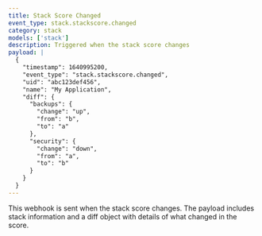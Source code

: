 ```yaml
---
title: Stack Score Changed
event_type: stack.stackscore.changed
category: stack
models: ['stack']
description: Triggered when the stack score changes
payload: |
  {
    "timestamp": 1640995200,
    "event_type": "stack.stackscore.changed",
    "uid": "abc123def456",
    "name": "My Application",
    "diff": {
      "backups": {
        "change": "up",
        "from": "b",
        "to": "a"
      },
      "security": {
        "change": "down", 
        "from": "a",
        "to": "b"
      }
    }
  }
---
```


This webhook is sent when the stack score changes. The payload includes stack information and a diff object with details of what changed in the score.